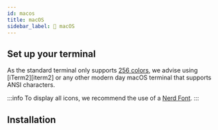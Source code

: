 ```yaml
---
id: macos
title: macOS
sidebar_label: 🍏 macOS
---
```



## Set up your terminal

As the standard terminal only supports [256 colors][256-colors], we advise using
[iTerm2][iterm2] or any other modern day macOS terminal that supports ANSI characters.

:::info
To display all icons, we recommend the use of a [Nerd Font][fonts].
:::

## Installation

<InstallHomebrew />

<Next />

[256-colors]: /docs/configuration/colors#standard-colors
[iterm]: https://iterm2.com
[fonts]: /docs/installation/fonts
